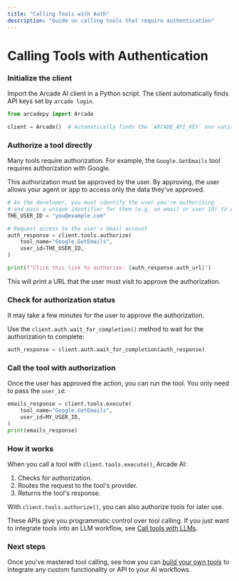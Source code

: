 ```yaml
---
title: "Calling Tools with Auth"
description: "Guide on calling tools that require authentication"
---
```


# Calling Tools with Authentication


<Steps>

### Initialize the client

Import the Arcade AI client in a Python script. The client automatically finds API keys set by `arcade login`.

```python
from arcadepy import Arcade

client = Arcade()  # Automatically finds the `ARCADE_API_KEY` env variable
```

### Authorize a tool directly

Many tools require authorization. For example, the `Google.GetEmails` tool requires authorization with Google.

This authorization must be approved by the user. By approving, the user allows your agent or app to access only the data they've approved.

```python
# As the developer, you must identify the user you're authorizing
# and pass a unique identifier for them (e.g. an email or user ID) to Arcade:
THE_USER_ID = "you@example.com"

# Request access to the user's Gmail account
auth_response = client.tools.authorize(
    tool_name="Google.GetEmails",
    user_id=THE_USER_ID,
)

print(f"Click this link to authorize: {auth_response.auth_url}")
```

This will print a URL that the user must visit to approve the authorization.

### Check for authorization status

It may take a few minutes for the user to approve the authorization.

Use the `client.auth.wait_for_completion()` method to wait for the authorization to complete:

```python
auth_response = client.auth.wait_for_completion(auth_response)
```

### Call the tool with authorization

Once the user has approved the action, you can run the tool. You only need to pass the `user_id`:

```python
emails_response = client.tools.execute(
    tool_name="Google.GetEmails",
    user_id=MY_USER_ID,
)
print(emails_response)
```

### How it works

When you call a tool with `client.tools.execute()`, Arcade AI:

1. Checks for authorization.
2. Routes the request to the tool's provider.
3. Returns the tool's response.

With `client.tools.authorize()`, you can also authorize tools for later use.

These APIs give you programmatic control over tool calling. If you just want to integrate tools into an LLM workflow, see [Call tools with LLMs](/home/use-tools/call-tools-with-llms).

</Steps>

### Next steps

Once you've mastered tool calling, see how you can [build your own tools](/home/build-tools/create-a-toolkit) to integrate any custom functionality or API to your AI workflows.
